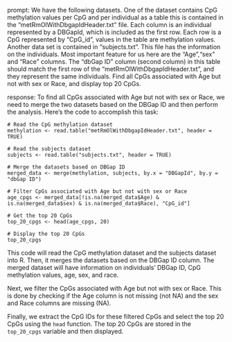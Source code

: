 prompt:
We have the following datasets. One of the dataset contains CpG methylation values per CpG and per individual as a table this is contained in the “metRmOlWithDbgapIdHeader.txt” file. Each column is an individual represented by a DBGapId, which is included as the first row. Each row is a CpG represented by "CpG_id", values in the table are methylation values. Another data set is contained in “subjects.txt”. This file has the information on the individuals. Most important feature for us here are the "Age","sex" and "Race" columns. The "dbGap ID" column (second column) in this table should match the first row of the "metRmOlWithDbgapIdHeader.txt", and they represent the same individuals. Find all CpGs associated with Age but not with sex or Race, and display top 20 CpGs.

response:
To find all CpGs associated with Age but not with sex or Race, we need to merge the two datasets based on the DBGap ID and then perform the analysis. Here's the code to accomplish this task:

```
# Read the CpG methylation dataset
methylation <- read.table("metRmOlWithDbgapIdHeader.txt", header = TRUE)

# Read the subjects dataset
subjects <- read.table("subjects.txt", header = TRUE)

# Merge the datasets based on DBGap ID
merged_data <- merge(methylation, subjects, by.x = "DBGapId", by.y = "dbGap ID")

# Filter CpGs associated with Age but not with sex or Race
age_cpgs <- merged_data[!is.na(merged_data$Age) & is.na(merged_data$sex) & is.na(merged_data$Race), "CpG_id"]

# Get the top 20 CpGs
top_20_cpgs <- head(age_cpgs, 20)

# Display the top 20 CpGs
top_20_cpgs
```

This code will read the CpG methylation dataset and the subjects dataset into R. Then, it merges the datasets based on the DBGap ID column. The merged dataset will have information on individuals' DBGap ID, CpG methylation values, age, sex, and race.

Next, we filter the CpGs associated with Age but not with sex or Race. This is done by checking if the Age column is not missing (not NA) and the sex and Race columns are missing (NA).

Finally, we extract the CpG IDs for these filtered CpGs and select the top 20 CpGs using the `head` function. The top 20 CpGs are stored in the `top_20_cpgs` variable and then displayed.
